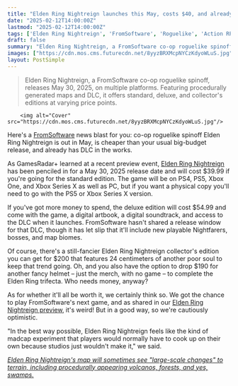 ```yaml
---
title: "Elden Ring Nightreign launches this May, costs $40, and already has DLC cooking"
date: "2025-02-12T14:00:00Z"
lastmod: "2025-02-12T14:00:00Z"
tags: ['Elden Ring Nightreign', 'FromSoftware', 'Roguelike', 'Action RPG', 'PS4', 'PS5', 'Xbox One', 'Xbox Series X', 'PC']
draft: false
summary: "Elden Ring Nightreign, a FromSoftware co-op roguelike spinoff, releases May 30, 2025, on multiple platforms.  Featuring  procedurally generated maps and DLC, it offers standard, deluxe, and collector's editions at varying price points."
images: ["https://cdn.mos.cms.futurecdn.net/8yyzBRXMcpNYCzKdyoWLuS.jpg"]
layout: PostSimple
---
```

> Elden Ring Nightreign, a FromSoftware co-op roguelike spinoff, releases May 30, 2025, on multiple platforms.  Featuring  procedurally generated maps and DLC, it offers standard, deluxe, and collector's editions at varying price points.


        <img alt="Cover" src="https://cdn.mos.cms.futurecdn.net/8yyzBRXMcpNYCzKdyoWLuS.jpg"/>
        
Here's a [FromSoftware](https://www.gamesradar.com/tag/fromsoftware/) news blast for you: co-op roguelike spinoff Elden Ring Nightreign is out in May, is cheaper than your usual big-budget release, and already has DLC in the works.

As GamesRadar+ learned at a recent preview event, [<u>Elden Ring Nightreign</u>](https://www.gamesradar.com/games/action-rpg/elden-ring-nightreign-guide/) has been penciled in for a May 30, 2025 release date and will cost $39.99 if you're going for the standard edition. The game will be on PS4, PS5, Xbox One, and Xbox Series X as well as PC, but if you want a physical copy you'll need to go with the PS5 or Xbox Series X version.

If you've got more money to spend, the deluxe edition will cost $54.99 and come with the game, a digital artbook, a digital soundtrack, and access to the DLC when it launches. FromSoftware hasn't shared a release window for that DLC, though it has let slip that it'll include new playable Nightfarers, bosses, and map biomes.

Of course, there's a still-fancier Elden Ring Nightreign collector's edition you can get for $200 that features 24 centimeters of another poor soul to keep that trend going. Oh, and you also have the option to drop $190 for another fancy helmet – just the merch, with no game – to complete the Elden Ring trifecta. Who needs money, anyway?

As for whether it'll all be worth it, we certainly think so. We got the chance to play FromSoftware's next game, and as shared in our [Elden Ring Nightreign preview](https://www.gamesradar.com/games/rpg/elden-ring-nightreign-feels-like-a-mod-in-the-best-way-and-after-playing-it-for-over-3-hours-i-think-fromsoftware-can-actually-pull-off-this-roguelike-pivot/), it's weird! But in a good way, so we're cautiously optimistic.

"In the best way possible, Elden Ring Nightreign feels like the kind of madcap experiment that players would normally have to cook up on their own because studios just wouldn't make it," we said.

[<em>Elden Ring Nightreign's map will sometimes see "large-scale changes" to terrain, including procedurally appearing volcanos, forests, and yes, swamps.</em>](https://www.gamesradar.com/games/action-rpg/elden-ring-nightreigns-map-will-sometimes-see-large-scale-changes-to-terrain-including-procedurally-appearing-volcanos-forests-and-yes-swamps/)
        